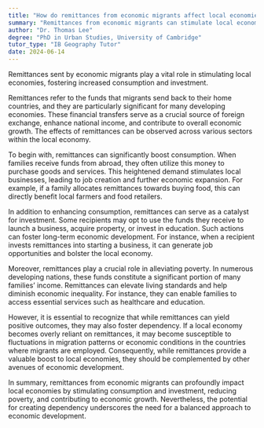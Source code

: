 ```yaml
---
title: "How do remittances from economic migrants affect local economies?"
summary: "Remittances from economic migrants can stimulate local economies by increasing consumption and investment."
author: "Dr. Thomas Lee"
degree: "PhD in Urban Studies, University of Cambridge"
tutor_type: "IB Geography Tutor"
date: 2024-06-14
---
```


Remittances sent by economic migrants play a vital role in stimulating local economies, fostering increased consumption and investment.

Remittances refer to the funds that migrants send back to their home countries, and they are particularly significant for many developing economies. These financial transfers serve as a crucial source of foreign exchange, enhance national income, and contribute to overall economic growth. The effects of remittances can be observed across various sectors within the local economy.

To begin with, remittances can significantly boost consumption. When families receive funds from abroad, they often utilize this money to purchase goods and services. This heightened demand stimulates local businesses, leading to job creation and further economic expansion. For example, if a family allocates remittances towards buying food, this can directly benefit local farmers and food retailers.

In addition to enhancing consumption, remittances can serve as a catalyst for investment. Some recipients may opt to use the funds they receive to launch a business, acquire property, or invest in education. Such actions can foster long-term economic development. For instance, when a recipient invests remittances into starting a business, it can generate job opportunities and bolster the local economy.

Moreover, remittances play a crucial role in alleviating poverty. In numerous developing nations, these funds constitute a significant portion of many families’ income. Remittances can elevate living standards and help diminish economic inequality. For instance, they can enable families to access essential services such as healthcare and education.

However, it is essential to recognize that while remittances can yield positive outcomes, they may also foster dependency. If a local economy becomes overly reliant on remittances, it may become susceptible to fluctuations in migration patterns or economic conditions in the countries where migrants are employed. Consequently, while remittances provide a valuable boost to local economies, they should be complemented by other avenues of economic development.

In summary, remittances from economic migrants can profoundly impact local economies by stimulating consumption and investment, reducing poverty, and contributing to economic growth. Nevertheless, the potential for creating dependency underscores the need for a balanced approach to economic development.
    